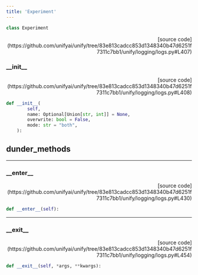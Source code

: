 ```yaml
---
title: 'Experiment'
---
```


```python
class Experiment
```

<p align="right">[source code](https://github.com/unifyai/unify/tree/83e813cadcc853d1348340b47d6251f7311c7bb1/unify/logging/logs.py#L407)</p>



### \_\_init\_\_

<p align="right">[source code](https://github.com/unifyai/unify/tree/83e813cadcc853d1348340b47d6251f7311c7bb1/unify/logging/logs.py#L408)</p>

```python
def __init__(
        self,
        name: Optional[Union[str, int]] = None,
        overwrite: bool = False,
        mode: str = "both",
    ):
```



## dunder_methods

---

### \_\_enter\_\_

<p align="right">[source code](https://github.com/unifyai/unify/tree/83e813cadcc853d1348340b47d6251f7311c7bb1/unify/logging/logs.py#L430)</p>

```python
def __enter__(self):
```



---

### \_\_exit\_\_

<p align="right">[source code](https://github.com/unifyai/unify/tree/83e813cadcc853d1348340b47d6251f7311c7bb1/unify/logging/logs.py#L454)</p>

```python
def __exit__(self, *args, **kwargs):
```

